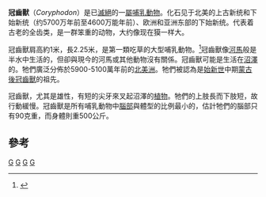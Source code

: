 {{Automatic taxobox
| taxon = Coryphodon
| authority =  [[理查·歐文|Owen]], 1845
| image = Coryphodon.jpg
| status = fossil
| fossil_range = 晚[[古新世|古新世]]至[[始新世|始新世]], {{Fossil range|57|46}}
| subdivision_ranks = [[種|種]]
| subdivision =
* ''C. eocaenus''
* ''C. dabuensis''
* ''C. lobatus''
* ''C. oweni''
* ''C. proterus''
* ''C. ryani''
}}
'''冠齒獸'''（''Coryphodon''）是已[[滅絕|滅絕]]的一[[屬|屬]][[哺乳動物|哺乳動物]]。化石见于北美的上古新统和下始新统（约5700万年前至4600万能年前）、欧洲和亚洲东部的下始新统。代表着古老的全齿类，是一群笨重的动物，大约像现在獏一样大。

冠齒獸肩高約1米，長2.25米，是第一類吃草的大型哺乳動物。<ref name=uhen1995>{{Cite journal en|author=M. D. Uhen and P. D. Gingerich|year=1995|title=Evolution of ''Coryphodon'' (Mammalia, Pantodonta) in the late Paleocene and early Eocene of Northwestern Wyoming|journal=Contributions from the Museum of Paleontology, University of Michigan|volume=29|issue=10|pages=259-289}}</ref>冠齒獸像[[河馬|河馬]]般是半水中生活的，但卻與現今的河馬或其他動物沒有關係。冠齒獸可能是生活在[[沼澤|沼澤]]的。牠們廣泛分佈於5900-5100萬年前的[[北美洲|北美洲]]。牠們被認為是[[始新世|始新世]]中期[[蒙古|蒙古]][[後冠齒獸|後冠齒獸]]的祖先。

冠齒獸，尤其是雄性，有短的尖牙來叉起沼澤的[[植物|植物]]。牠們的上肢長而下肢短，故行動緩慢。冠齒獸是所有哺乳動物中[[腦部|腦部]]與體型的比例最小的，估計牠們的腦部只有90克重，而身體則重500公斤。

==參考==
{{reflist}}
{{真獸下綱|P.}}
{{Taxonbar|from=Q134013}}

[[Category:冠齒獸屬|G]]
[[Category:古新世哺乳類|G]]
[[Category:始新世哺乳類|G]]
[[Category:1845年描述的分类群|G]]